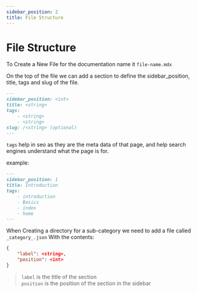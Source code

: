 ```yaml
---
sidebar_position: 2
title: File Structure
---
```


# File Structure

To Create a New File for the documentation name it `file-name.mdx`

On the top of the file we can add a section to define the sidebar_position, title,
tags and slug of the file.

```md
---
sidebar_position: <int> 
title: <string>
tags: 
    - <string>
    - <string>
slug: /<string> (optional)
---
```
`tags` help in seo as they are the meta data of that page, and help search engines understand what the page is for.

example:
```md
---
sidebar_position: 1
title: Introduction
tags:
    - introduction
    - Basics
    - index
    - home
--- 
```

When Creating a directory for a sub-category we need to add a file called `_category_.json`
With the contents:
```json
{
    "label": <string>,
    "position": <int>
}
```
> `label` is the title of the section <br/> `position` is the position of the section in the sidebar
